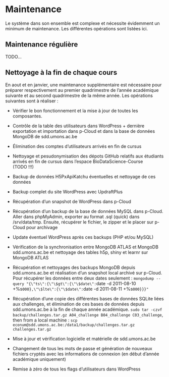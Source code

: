 # Maintenance {#maintenance}

Le système dans son ensemble est complexe et nécessite évidemment un minimum de maintenance. Les différentes opérations sont listées ici.

## Maintenance régulière

TODO...

## Nettoyage à la fin de chaque cours

En aout et en janvier, une maintenance supplémentaire est nécessaire pour préparer respectivement au premier quadrimestre de l'année académique suivante et au second quadrimestre de la même année. Les opérations suivantes sont à réaliser\ :

- Vérifier le bon fonctionnement et la mise à jour de toutes les composantes.

- Contrôle de la table des utilisateurs dans WordPress + dernière exportation et importation dans p-Cloud et dans la base de données MongoDB de sdd.umons.ac.be

- Élimination des comptes d'utilisateurs arrivés en fin de cursus

- Nettoyage et pesudonymisation des dépots GitHub relatifs aux étudiants arrivés en fin de cursus dans l'espace BioDataScience-Course (TODO\ !!!)

- Backup de données H5PxApiKatchu éventuelles et nettoyage de ces données

- Backup complet du site WordPress avec UpdraftPlus

- Récupération d'un snapshot de WordPress dans p-Cloud

- Récupération d'un backup de la base de données MySQL dans p-Cloud. Aller dans phpMyAdmin, exporter au format .sql (quick) dans /srv/data/tmp. Ensuite, récupérer le fichier, le zipper et le placer sur p-Cloud pour archivage

- Update éventuel WordPress après ces backups (PHP et/ou MySQL)

- Vérification de la synchronisation entre MongoDB ATLAS et MongoDB sdd.umons.ac.be et nettoyage des tables h5p, shiny et learnr sur MongoDB ATLAS

- Récupération et nettoyages des backups MongoDB depuis sdd.umons.ac.be et réalisation d'un snapshot local archivé sur p-Cloud. Pour récupérer les données entre deux dates seulement\ : `mongodump --query "{\"ts\":{\"\$gt\":{\"\$date\":`date -d 2011-08-10 +%s`000},\"\$lte\":{\"\$date\":`date -d 2011-08-11 +%s`000}}}"`

- Récupération d'une copie des différentes bases de données SQLite liées aux challenges, et élimination de ces bases de données depuis sdd.umons.ac.be à la fin de chaque année académique. `sudo tar -czvf backup/challenges.tar.gz A04_challenge B04_challenge C03_challenge`, then from a local machine\ : `scp econum@sdd.umons.ac.be:/data1/backup/challenges.tar.gz challenges.tar.gz`

- Mise à jour et vérification logicielle et matérielle de sdd.umons.ac.be

- Changement de tous les mots de passe et génération de nouveaux fichiers cryptés avec les informations de connexion (en début d'année académique uniquement)

- Remise à zéro de tous les flags d'utilisateurs dans WordPress


